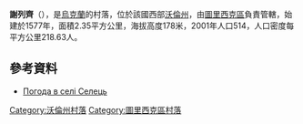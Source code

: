{{coord|51|6|38|N|24|34|39|E|scale:30000|display=title}}

'''謝列齊'''（{{lang-uk|Селець}}），是[[烏克蘭|烏克蘭]]的村落，位於該國西部[[沃倫州|沃倫州]]，由[[圖里西克區|圖里西克區]]負責管轄，始建於1577年，面積2.35平方公里，海拔高度178米，2001年人口514，人口密度每平方公里218.63人。

==參考資料==
* [http://weather.in.ua/ua/volynskaja/23515 Погода в селі Селець]{{Wayback|url=http://weather.in.ua/ua/volynskaja/23515 |date=20111219092615 }}

[[Category:沃倫州村落|Category:沃倫州村落]]
[[Category:圖里西克區村落|Category:圖里西克區村落]]


{{Volyn-geo-stub}}